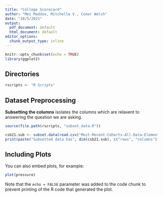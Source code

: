 ```yaml
---
title: "College Scorecard"
author: "Mei Maddox, Mitchelle V., Conor Welsh"
date: "10/5/2021"
output:
  pdf_document: default
  html_document: default
editor_options: 
  chunk_output_type: inline
---
```


```r
knitr::opts_chunk$set(echo = TRUE)
library(ggplot2)
```

## Directories

```r
rscripts <- "R Scripts"
```

## Dataset Preprocessing

**Subsetting the columns** isolates the columns which are relavent to answering the question we are asking.

```r
source(file.path(rscripts, "subset_data.R"))

csb21.sub <- subset.data(read.csv("Most-Recent-Cohorts-All-Data-Elements.csv", na.strings = c("NA", "PrivacySuppressed")), seed=1234)
print(paste("Subsetted data has", dim(csb21.sub), c("rows", "columns")))
```
## Including Plots

You can also embed plots, for example:

```r

plot(pressure)
```

Note that the `echo = FALSE` parameter was added to the code chunk to prevent printing of the R code that generated the plot.

